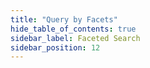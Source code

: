 ```yaml
---
title: "Query by Facets"
hide_table_of_contents: true
sidebar_label: Faceted Search
sidebar_position: 12
---
```





<LanguageSwitcher supportedLanguages={supportedLanguages} />

<LanguageContent language="csharp">
   <FacetedSearchCsharp />
</LanguageContent>

<LanguageContent language="java">
   <FacetedSearchJava />
</LanguageContent>

<LanguageContent language="python">
   <FacetedSearchPython />
</LanguageContent>

<LanguageContent language="php">
   <FacetedSearchPhp />
</LanguageContent>

<LanguageContent language="nodejs">
   <FacetedSearchNodejs />
</LanguageContent>


<!---
### Client API
- [Query Overview](../../client-api/session/querying/how-to-query)
- [How to Perform a Faceted Search](../../client-api/session/querying/how-to-perform-a-faceted-search)


-->
